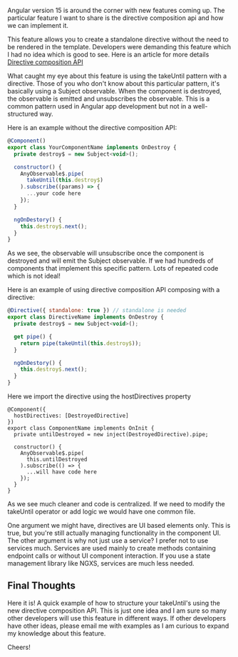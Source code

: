 
Angular version 15 is around the corner with new features coming up. The particular feature I want to share is the directive composition api and how we can implement it.

This feature allows you to create a standalone directive without the need to be rendered in the template. Developers were demanding this feature which I had no idea which is good to see. Here is an article for more details [Directive composition API](https://www.angularjswiki.com/angular/directive-composition-api-in-angular-15/#real-use-cases)

What caught my eye about this feature is using the takeUntil pattern with a directive. Those of you who don't know about this particular pattern, it's basically using a Subject observable. When the component is destroyed, the observable is emitted and unsubscribes the observable. This is a common pattern used in Angular app development but not in a well-structured way.

Here is an example without the directive composition API:

```js
@Component()
export class YourComponentName implements OnDestroy {
  private destroy$ = new Subject<void>();

  constructor() {
    AnyObservable$.pipe(
      takeUntil(this.destroy$)
    ).subscribe((params) => {
      ...your code here
    });
  }

  ngOnDestory() {
    this.destroy$.next();
  }
}
```

As we see, the observable will unsubscribe once the component is destroyed and will emit the Subject observable. If we had hundreds of components that implement this specific pattern. Lots of repeated code which is not ideal!

Here is an example of using directive composition API composing with a directive:

```js
@Directive({ standalone: true }) // standalone is needed
export class DirectiveName implements OnDestroy {
  private destroy$ = new Subject<void>();

  get pipe() {
    return pipe(takeUntil(this.destroy$));
  }

  ngOnDestory() {
    this.destroy$.next();
  }
}
```

Here we import the directive using the hostDirectives property

```
@Component({
  hostDirectives: [DestroyedDirective]
})
export class ComponentName implements OnInit {
  private untilDestroyed = new inject(DestroyedDirective).pipe;

  constructor() {
    AnyObservable$.pipe(
      this.untilDestroyed
    ).subscribe(() => {
      ...will have code here
    });
  }
}
```

As we see much cleaner and code is centralized. If we need to modify the takeUntil operator or add logic we would have one common file.

One argument we might have, directives are UI based elements only. This is true, but you're still actually managing functionality in the component UI. The other argument is why not just use a service? I prefer not to use services much. Services are used mainly to create methods containing endpoint calls or without UI component interaction. If you use a state management library like NGXS, services are much less needed.

## Final Thoughts

Here it is! A quick example of how to structure your takeUntil's using the new directive composition API. This is just one idea and I am sure so many other developers will use this feature in different ways. If other developers have other ideas, please email me with examples as I am curious to expand my knowledge about this feature.

Cheers!
